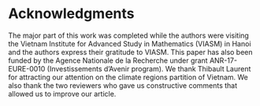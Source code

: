 # Acknowledgments {.appendix .unnumbered}

The major part of this work was completed while the authors were
visiting the Vietnam Institute for Advanced Study in Mathematics (VIASM)
in Hanoi and the authors express their gratitude to VIASM. This paper
has also been funded by the Agence Nationale de la Recherche under grant
ANR-17-EURE-0010 (Investissements d'Avenir program). We thank Thibault
Laurent for attracting our attention on the climate regions partition of
Vietnam. We also thank the two reviewers who gave us constructive
comments that allowed us to improve our article.

